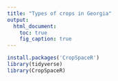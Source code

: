 ```yaml
---
title: "Types of crops in Georgia"
output:
  html_document:
    toc: true
    fig_caption: true
---
```


```r
install.packages('CropSpaceR')
library(tidyverse)
library(CropSpaceR)
```
